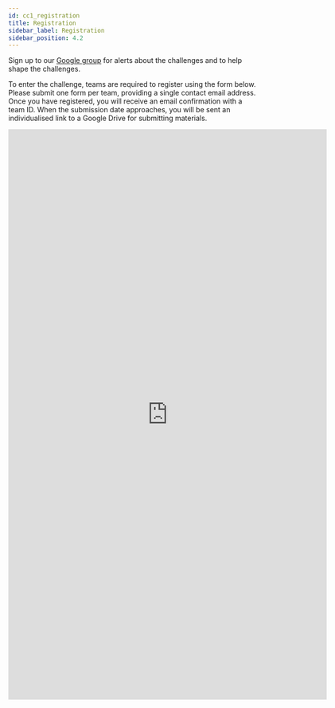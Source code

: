 ```yaml
---
id: cc1_registration
title: Registration
sidebar_label: Registration
sidebar_position: 4.2
---
```


Sign up to our [Google group](https://groups.google.com/g/cadenza-challenge) for alerts about the challenges and to help shape the challenges.


To enter the challenge, teams are required to register using the form below. Please submit one form per team, providing a single contact email address. Once you have registered, you will receive an email confirmation with a team ID. When the submission date approaches, you will be sent an individualised link to a Google Drive for submitting materials.

<iframe src="https://docs.google.com/forms/d/e/1FAIpQLScOWTMcy1HSOt13AJ7mIILTvAh7r-JgOUf54YFviw8FsuMndg/viewform?embedded=true" width="640" height="1146" frameborder="0" marginheight="0" marginwidth="0">Loading…</iframe>


